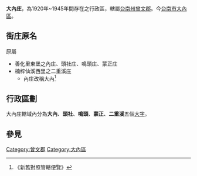 {{noteTA
|1=zh-hans:庄; zh-hant:庄;
}}
'''大內庄'''，為1920年~1945年間存在之行政區，轄屬[[臺南州|台南州]][[曾文郡|曾文郡]]。今[[臺南市|台南市]][[大內區|大內區]]。

==街庄原名==
原屬
*善化里東堡之內庄、頭社庄、鳴頭庄、蒙正庄
*楠梓仙溪西里之二重溪庄
**內庄改稱大內<ref>《新舊對照管轄便覽》</ref>

==行政區劃==
大內庄轄域內分為'''大內'''、'''頭社'''、'''鳴頭'''、'''蒙正'''、'''二重溪'''五個[[大字_(行政區劃)|大字]]。

== 參見 ==
{{reflist}}

{{台南州}}
[[Category:曾文郡|Category:曾文郡]]
[[Category:大內區|Category:大內區]]